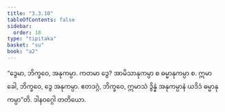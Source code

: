 ```yaml
---
title: "3.3.10"
tableOfContents: false
sidebar:
  order: 10
type: "tipitaka"
basket: "su"
book: "a2"
---
```



<DynamicBreadcrumb />

<Division number="151" book="a2" e="ch" v="15" p="91">

<Paragraph number="242" book="a2">
“ဒွေမာ, ဘိက္ခဝေ, အနုကမ္ပာ. ကတမာ ဒွေ? အာမိသာနုကမ္ပာ စ ဓမ္မာနုကမ္ပာ စ. ဣမာ ခေါ, ဘိက္ခဝေ, ဒွေ အနုကမ္ပာ. ဧတဒဂ္ဂံ, ဘိက္ခဝေ, ဣမာသံ ဒွိန္နံ အနုကမ္ပာနံ ယဒိဒံ ဓမ္မာနုကမ္ပာ”တိ.

</Paragraph>
</Division>

<Paragraph number="243" type="center" book="a2">
ဒါနဝဂ္ဂေါ တတိယော.
</Paragraph>